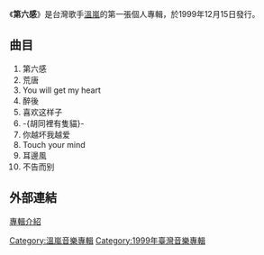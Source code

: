 {{Infobox album <!-- See Wikipedia:WikiProject_Albums -->
| name       = 第六感
| type       = [[專輯|專輯]]
| artist     = [[溫嵐|溫嵐]]
| cover      = Landy-Sense.jpg
<!-- 未知參數 | background = orange -->
| released   = 1999年12月15日
| recorded   = 
| genre      = [[華語流行音樂|華語流行音樂]]
| length     = 
| label      = [[阿爾發音樂|阿爾發音樂]]、[[博德曼音樂_(台灣)|博德曼音樂]]
| producer   = [[吳宗憲|吳宗憲]]
| prev_title = 
| prev_year  = 
| next_title = [[有點野|有點野]]
| next_year  = 2001
}}
《'''第六感'''》是台灣歌手[[溫嵐|溫嵐]]的第一張個人專輯，於1999年12月15日發行。

== 曲目 ==
# 第六感
# 荒唐
# You will get my heart
# 醉後
# 喜欢这样子
# -{胡同裡有隻貓}-
# 你越坏我越爱
# Touch your mind
# 耳邊風
# 不告而别

== 外部連結 ==
[http://www.alfamusic.com.tw/album/Albums.aspx?id=49/ 專輯介紹]

[[Category:溫嵐音樂專輯|Category:溫嵐音樂專輯]]
[[Category:1999年臺灣音樂專輯|Category:1999年臺灣音樂專輯]]